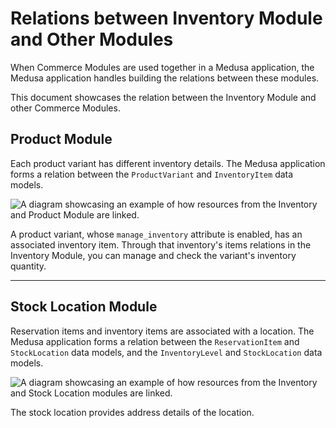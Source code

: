 # Relations between Inventory Module and Other Modules

When Commerce Modules are used together in a Medusa application, the Medusa application handles building the relations between these modules.

This document showcases the relation between the Inventory Module and other Commerce Modules.

## Product Module

Each product variant has different inventory details. The Medusa application forms a relation between the `ProductVariant` and `InventoryItem` data models.

![A diagram showcasing an example of how resources from the Inventory and Product Module are linked.](https://res.cloudinary.com/dza7lstvk/image/upload/v1709658720/Medusa%20Resources/inventory-product_ejnray.jpg)

A product variant, whose `manage_inventory` attribute is enabled, has an associated inventory item. Through that inventory's items relations in the Inventory Module, you can manage and check the variant's inventory quantity.

---

## Stock Location Module

Reservation items and inventory items are associated with a location. The Medusa application forms a relation between the `ReservationItem` and `StockLocation` data models, and the `InventoryLevel` and `StockLocation` data models.

![A diagram showcasing an example of how resources from the Inventory and Stock Location modules are linked.](https://res.cloudinary.com/dza7lstvk/image/upload/v1709660383/Medusa%20Resources/inventory-stock-location_yp26k3.jpg)

The stock location provides address details of the location.
